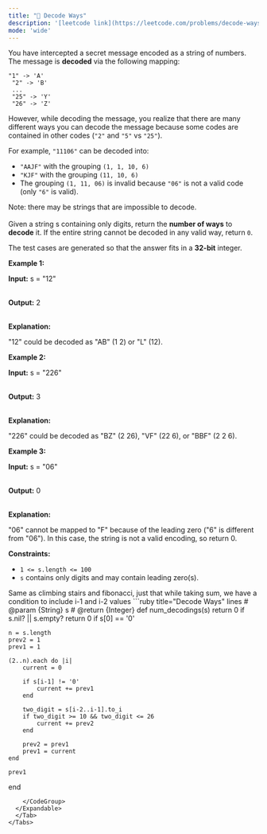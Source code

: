 ```yaml
---
title: "🧀 Decode Ways"
description: '[leetcode link](https://leetcode.com/problems/decode-ways/description/)'
mode: 'wide'
---
```

<Tabs>
  <Tab title="Question" icon="circle-question" iconType="regular">
    <Card>
      <p>You have intercepted a secret message encoded as a string of numbers. The message is <strong>decoded</strong> via the following mapping:</p>  <p><code>&quot;1&quot; -&gt; &#39;A&#39;<br /> &quot;2&quot; -&gt; &#39;B&#39;<br /> ...<br /> &quot;25&quot; -&gt; &#39;Y&#39;<br /> &quot;26&quot; -&gt; &#39;Z&#39;</code></p>  <p>However, while decoding the message, you realize that there are many different ways you can decode the message because some codes are contained in other codes (<code>&quot;2&quot;</code> and <code>&quot;5&quot;</code> vs <code>&quot;25&quot;</code>).</p>  <p>For example, <code>&quot;11106&quot;</code> can be decoded into:</p>  <ul>  <li><code>&quot;AAJF&quot;</code> with the grouping <code>(1, 1, 10, 6)</code></li>  <li><code>&quot;KJF&quot;</code> with the grouping <code>(11, 10, 6)</code></li>  <li>The grouping <code>(1, 11, 06)</code> is invalid because <code>&quot;06&quot;</code> is not a valid code (only <code>&quot;6&quot;</code> is valid).</li> </ul>  <p>Note: there may be strings that are impossible to decode.<br /> <br /> Given a string s containing only digits, return the <strong>number of ways</strong> to <strong>decode</strong> it. If the entire string cannot be decoded in any valid way, return <code>0</code>.</p>  <p>The test cases are generated so that the answer fits in a <strong>32-bit</strong> integer.</p>   <p><strong class="example">Example 1:</strong></p>  <div class="example-block"> <p><strong>Input:</strong> <span class="example-io">s = &quot;12&quot;</span></p>  <p><br/> <strong>Output:</strong> <span class="example-io">2</span></p>  <p><br/> <strong>Explanation:</strong></p>  <p>&quot;12&quot; could be decoded as &quot;AB&quot; (1 2) or &quot;L&quot; (12).</p> </div>  <p><strong class="example">Example 2:</strong></p>  <div class="example-block"> <p><strong>Input:</strong> <span class="example-io">s = &quot;226&quot;</span></p>  <p><br/> <strong>Output:</strong> <span class="example-io">3</span></p>  <p><br/> <strong>Explanation:</strong></p>  <p>&quot;226&quot; could be decoded as &quot;BZ&quot; (2 26), &quot;VF&quot; (22 6), or &quot;BBF&quot; (2 2 6).</p> </div>  <p><strong class="example">Example 3:</strong></p>  <div class="example-block"> <p><strong>Input:</strong> <span class="example-io">s = &quot;06&quot;</span></p>  <p><br/> <strong>Output:</strong> <span class="example-io">0</span></p>  <p><br/> <strong>Explanation:</strong></p>  <p>&quot;06&quot; cannot be mapped to &quot;F&quot; because of the leading zero (&quot;6&quot; is different from &quot;06&quot;). In this case, the string is not a valid encoding, so return 0.</p> </div>   <p><strong>Constraints:</strong></p>  <ul>  <li><code>1 &lt;= s.length &lt;= 100</code></li>  <li><code>s</code> contains only digits and may contain leading zero(s).</li> </ul> 
    </Card>
  </Tab>
  <Tab title="Solution" icon="lightbulb" iconType="regular" >
    <Card>
      Same as climbing stairs and fibonacci, just that while taking sum, we have a condition to include i-1 and i-2 values
</Card>
  <Expandable title="code">
    <CodeGroup dropdown>
```ruby title="Decode Ways" lines
# @param {String} s
# @return {Integer}
def num_decodings(s)
    return 0 if s.nil? || s.empty?
    return 0 if s[0] == '0'
    
    n = s.length
    prev2 = 1
    prev1 = 1
    
    (2..n).each do |i|
        current = 0

        if s[i-1] != '0'
            current += prev1
        end
        
        two_digit = s[i-2..i-1].to_i
        if two_digit >= 10 && two_digit <= 26
            current += prev2
        end

        prev2 = prev1
        prev1 = current
    end
    
    prev1
end

```
    </CodeGroup>
  </Expandable>
  </Tab>
</Tabs>